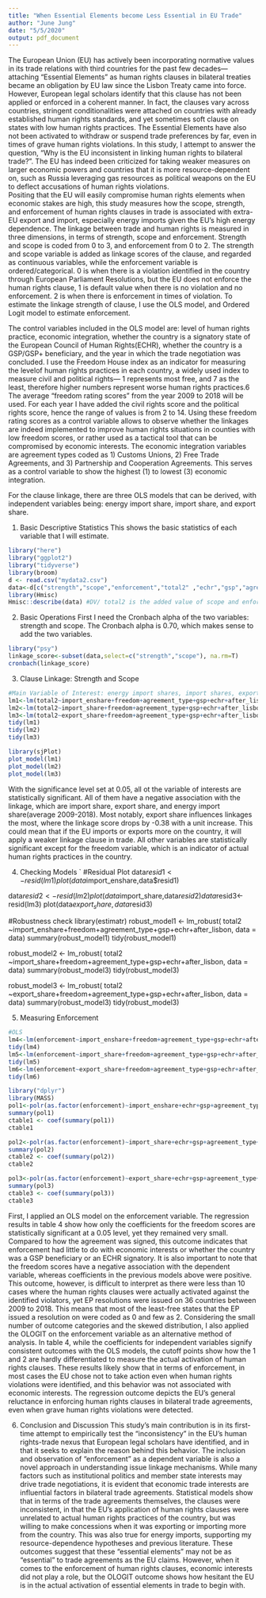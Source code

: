 ```yaml
---
title: "When Essential Elements become Less Essential in EU Trade"
author: "June Jung"
date: "5/5/2020"
output: pdf_document
---
```


The European Union (EU) has actively been incorporating normative values in its trade relations with third countries for the past few decades—attaching “Essential Elements” as human rights clauses in bilateral treaties became an obligation by EU law since the Lisbon Treaty came into force.  However, European legal scholars identify that this clause has not been applied or enforced in a coherent manner. In fact, the clauses vary across countries, stringent conditionalities were attached on countries with already established human rights standards, and yet sometimes soft clause on states with low human rights practices. The Essential Elements have also not been activated to withdraw or suspend trade preferences by far, even in times of grave human rights violations. In this study, I attempt to answer the question, “Why is the EU inconsistent in linking human rights to bilateral trade?”. The EU has indeed been criticized for taking weaker measures on larger economic powers and countries that it is more resource-dependent on, such as Russia leveraging gas resources as political weapons on the EU to deflect accusations of human rights violations.  
Positing that the EU will easily compromise human rights elements when economic stakes are high, this study measures how the scope, strength, and enforcement of human rights clauses in trade is associated with extra-EU export and import, especially energy imports given the EU’s high energy dependence. The linkage between trade and human rights is measured in three dimensions, in terms of strength, scope and enforcement. Strength and scope is coded from 0 to 3, and enforcement from 0 to 2. The strength and scope variable is added as linkage scores of the clause, and regarded as continuous variables, while the enforcement variable is ordered/categorical. 0 is when there is a violation identified in the country through European Parliament Resolutions, but the EU does not enforce the human rights clause, 1 is default value when there is no violation and no enforcement. 2 is when there is enforcement in times of violation. To estimate the linkage strength of clause, I use the OLS model, and Ordered Logit model to estimate enforcement. 

The control variables included in the OLS model are: level of human rights practice, economic integration, whether the country is a signatory state of the European Council of Human Rights(ECHR), whether the country is a GSP/GSP+ beneficiary, and the year in which the trade negotiation was concluded. I use the Freedom House index as an indicator for measuring the levelof human rights practices in each country, a widely used index to measure civil and political rights— 1 represents most free, and 7 as the least, therefore higher numbers represent worse human rights practices.6 The average “freedom rating scores” from the year 2009 to 2018 will be used. For each year I have added the civil rights score and the political rights score, hence the range of values is from 2 to 14. Using these freedom rating scores as a control variable allows to observe whether the linkages are indeed implemented to improve human rights situations in counties with low freedom scores, or rather used as a tactical tool that can be compromised by economic interests.
The economic integration variables are agreement types coded as 1) Customs Unions, 2) Free Trade Agreements, and 3) Partnership and Cooperation Agreements. This serves as a control variable to show the highest (1) to lowest (3) economic integration.

For the clause linkage, there are three OLS models that can be derived, with independent variables being: energy import share, import share, and export share.

1. Basic Descriptive Statistics
This shows the basic statistics of each variable that I will estimate. 
```r
library("here")
library("ggplot2")
library("tidyverse")
library(broom)
d <- read.csv("mydata2.csv")
data<-d[c("strength","scope","enforcement","total2" ,"echr","gsp","agreement_type","farris","freedom", "import_share","after_lisbon","import_enshare","export_share")]
library(Hmisc)
Hmisc::describe(data) #DV/ total2 is the added value of scope and enforcement, which is clause linkage score
```

2. Basic Operations
First I need the Cronbach alpha of the two variables: strength and scope. The Cronbach alpha is 0.70, which makes sense to add the two variables. 
```r
library("psy")
linkage_score<-subset(data,select=c("strength","scope"), na.rm=T)
cronbach(linkage_score)
```

3. Clause Linkage: Strength and Scope
```r
#Main Variable of Interest: energy import shares, import shares, export shares
lm1<-lm(total2~import_enshare+freedom+agreement_type+gsp+echr+after_lisbon,data=data)
lm2<-lm(total2~import_share+freedom+agreement_type+gsp+echr+after_lisbon,data=data)
lm3<-lm(total2~export_share+freedom+agreement_type+gsp+echr+after_lisbon,data=data)
tidy(lm1)
tidy(lm2)
tidy(lm3)

library(sjPlot)
plot_model(lm1)
plot_model(lm2)
plot_model(lm3)
```
With the significance level set at 0.05, all ot the variable of interests are statistically significant. All of them have a negative association with the linkage, which are import share, export share, and energy import share(average 2009-2018). Most notably, export share influences linkages the most, where the linkage score drops by -0.38 with a unit increase. This could mean that if the EU imports or exports more on the country, it will apply a weaker linkage clause in trade. All other variables are statistically significant except for the freedom variable, which is an indicator of actual human rights practices in the country.

4. Checking Models
`
#Residual Plot
data$resid1<-resid(lm1)
plot(data$import_enshare,data$resid1)

data$resid2<-resid(lm2)
plot(data$import_share,data$resid2)
data$resid3<-resid(lm3)
plot(data$export_share,data$resid3)

#Robustness check
library(estimatr)
robust_model1 <- lm_robust( total2
                          ~import_enshare+freedom+agreement_type+gsp+echr+after_lisbon, data = data)
summary(robust_model1)
tidy(robust_model1)

robust_model2 <- lm_robust( total2
                          ~import_share+freedom+agreement_type+gsp+echr+after_lisbon, data = data)
summary(robust_model3)
tidy(robust_model3)

robust_model3 <- lm_robust( total2
                          ~export_share+freedom+agreement_type+gsp+echr+after_lisbon, data = data)
summary(robust_model3)
tidy(robust_model3)



5. Measuring Enforcement
```r
#OLS
lm4<-lm(enforcement~import_enshare+freedom+agreement_type+gsp+echr+after_lisbon,data=data)
tidy(lm4)
lm5<-lm(enforcement~import_share+freedom+agreement_type+gsp+echr+after_lisbon,data=data)
tidy(lm5)
lm6<-lm(enforcement~export_share+freedom+agreement_type+gsp+echr+after_lisbon,data=data)
tidy(lm6)

library("dplyr")
library(MASS)
pol1<-polr(as.factor(enforcement)~import_enshare+echr+gsp+agreement_type+freedom,data=data, Hess=T, method=c("logistic"))
summary(pol1)
ctable1 <- coef(summary(pol1))
ctable1

pol2<-polr(as.factor(enforcement)~import_share+echr+gsp+agreement_type+freedom,data=data, Hess=T, method=c("logistic"))
summary(pol2)
ctable2 <- coef(summary(pol2))
ctable2

pol3<-polr(as.factor(enforcement)~export_share+echr+gsp+agreement_type+freedom,data=data, Hess=T, method=c("logistic"))
summary(pol3)
ctable3 <- coef(summary(pol3))
ctable3
```
First, I applied an OLS model on the enforcement variable. The regression results in table 4 show how only the coefficients for the freedom scores are statistically significant at a 0.05 level, yet they remained very small. Compared to how the agreement was signed, this outcome indicates that enforcement had little to do with economic interests or whether the country was a GSP beneficiary or an ECHR signatory. It is also important to note that the freedom scores have a negative association with the dependent variable, whereas coefficients in the previous models above were positive. This outcome, however, is difficult to interpret as there were less than 10 cases where the human rights clauses were actually activated against the identified violators, yet EP resolutions were issued on 36 countries between 2009 to 2018. This means that most of the least-free states that the EP issued a resolution on were coded as 0 and few as 2. Considering the small number of outcome categories and the skewed distribution, I also applied the OLOGIT on the enforcement variable as an alternative method of analysis. In table 4, while the coefficients for independent variables signify consistent outcomes with the OLS models, the cutoff points show how the 1 and 2 are hardly differentiated to measure the actual activation of human rights clauses. These results likely show that in terms of enforcement, in most cases the EU chose not to take action even when human rights violations were identified, and this behavior was not associated with economic interests. The regression outcome depicts the EU’s general reluctance in enforcing human rights clauses in bilateral trade agreements, even when grave human rights violations were detected. 

6. Conclusion and Discussion
This study’s main contribution is in its first-time attempt to empirically test the “inconsistency” in the EU’s human rights-trade nexus that European legal scholars have identified, and in that it seeks to explain the reason behind this behavior. The inclusion and observation of “enforcement” as a dependent variable is also a novel approach in understanding issue linkage mechanisms. While many factors such as institutional politics and member state interests may drive trade negotiations, it is evident that economic trade interests are influential factors in bilateral trade agreements. Statistical models show that in terms of the trade agreements themselves, the clauses were inconsistent, in that the EU’s application of human rights clauses were unrelated to actual human rights practices of the country, but was willing to make concessions when it was exporting or importing more from the country. This was also true for energy imports, supporting my resource-dependence hypotheses and previous literature. These outcomes suggest that these “essential elements” may not be as “essential” to trade agreements as the EU claims. However, when it comes to the enforcement of human rights clauses, economic interests did not play a role, but the OLOGIT outcome shows how hesitant the EU is in the actual activation of essential elements in trade to begin with. 
